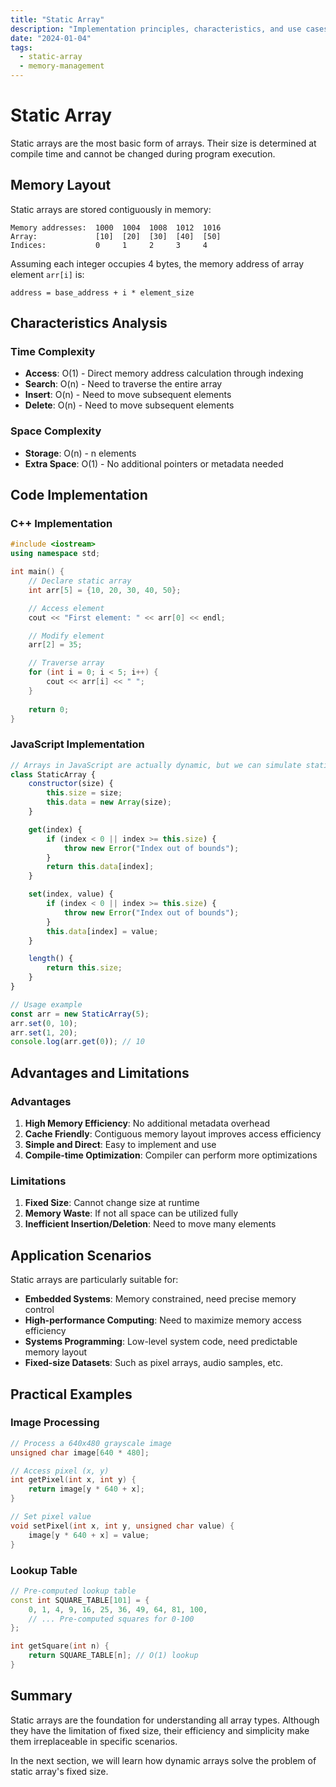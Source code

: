 ```yaml
---
title: "Static Array"
description: "Implementation principles, characteristics, and use cases of static arrays"
date: "2024-01-04"
tags:
  - static-array
  - memory-management
---
```


# Static Array

Static arrays are the most basic form of arrays. Their size is determined at compile time and cannot be changed during program execution.

## Memory Layout

Static arrays are stored contiguously in memory:

```
Memory addresses:  1000  1004  1008  1012  1016
Array:             [10]  [20]  [30]  [40]  [50]
Indices:           0     1     2     3     4
```

Assuming each integer occupies 4 bytes, the memory address of array element `arr[i]` is:
```
address = base_address + i * element_size
```

## Characteristics Analysis

### Time Complexity
- **Access**: O(1) - Direct memory address calculation through indexing
- **Search**: O(n) - Need to traverse the entire array
- **Insert**: O(n) - Need to move subsequent elements
- **Delete**: O(n) - Need to move subsequent elements

### Space Complexity
- **Storage**: O(n) - n elements
- **Extra Space**: O(1) - No additional pointers or metadata needed

## Code Implementation

### C++ Implementation
```cpp
#include <iostream>
using namespace std;

int main() {
    // Declare static array
    int arr[5] = {10, 20, 30, 40, 50};

    // Access element
    cout << "First element: " << arr[0] << endl;

    // Modify element
    arr[2] = 35;

    // Traverse array
    for (int i = 0; i < 5; i++) {
        cout << arr[i] << " ";
    }
    
    return 0;
}
```

### JavaScript Implementation
```javascript
// Arrays in JavaScript are actually dynamic, but we can simulate static array behavior
class StaticArray {
    constructor(size) {
        this.size = size;
        this.data = new Array(size);
    }

    get(index) {
        if (index < 0 || index >= this.size) {
            throw new Error("Index out of bounds");
        }
        return this.data[index];
    }

    set(index, value) {
        if (index < 0 || index >= this.size) {
            throw new Error("Index out of bounds");
        }
        this.data[index] = value;
    }

    length() {
        return this.size;
    }
}

// Usage example
const arr = new StaticArray(5);
arr.set(0, 10);
arr.set(1, 20);
console.log(arr.get(0)); // 10
```

## Advantages and Limitations

### Advantages
1. **High Memory Efficiency**: No additional metadata overhead
2. **Cache Friendly**: Contiguous memory layout improves access efficiency
3. **Simple and Direct**: Easy to implement and use
4. **Compile-time Optimization**: Compiler can perform more optimizations

### Limitations
1. **Fixed Size**: Cannot change size at runtime
2. **Memory Waste**: If not all space can be utilized fully
3. **Inefficient Insertion/Deletion**: Need to move many elements

## Application Scenarios

Static arrays are particularly suitable for:

- **Embedded Systems**: Memory constrained, need precise memory control
- **High-performance Computing**: Need to maximize memory access efficiency
- **Systems Programming**: Low-level system code, need predictable memory layout
- **Fixed-size Datasets**: Such as pixel arrays, audio samples, etc.

## Practical Examples

### Image Processing
```cpp
// Process a 640x480 grayscale image
unsigned char image[640 * 480];

// Access pixel (x, y)
int getPixel(int x, int y) {
    return image[y * 640 + x];
}

// Set pixel value
void setPixel(int x, int y, unsigned char value) {
    image[y * 640 + x] = value;
}
```

### Lookup Table
```cpp
// Pre-computed lookup table
const int SQUARE_TABLE[101] = {
    0, 1, 4, 9, 16, 25, 36, 49, 64, 81, 100,
    // ... Pre-computed squares for 0-100
};

int getSquare(int n) {
    return SQUARE_TABLE[n]; // O(1) lookup
}
```

## Summary

Static arrays are the foundation for understanding all array types. Although they have the limitation of fixed size, their efficiency and simplicity make them irreplaceable in specific scenarios.

In the next section, we will learn how dynamic arrays solve the problem of static array's fixed size.
